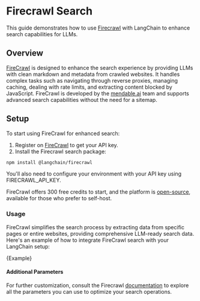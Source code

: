 # Firecrawl Search

This guide demonstrates how to use [Firecrawl](https://firecrawl.dev) with LangChain to enhance search capabilities for LLMs.

## Overview

[FireCrawl](https://firecrawl.dev) is designed to enhance the search experience by providing LLMs with clean markdown and metadata from crawled websites. It handles complex tasks such as navigating through reverse proxies, managing caching, dealing with rate limits, and extracting content blocked by JavaScript. FireCrawl is developed by the [mendable.ai](https://mendable.ai) team and supports advanced search capabilities without the need for a sitemap.

## Setup

To start using FireCrawl for enhanced search:

1. Register on [FireCrawl](https://firecrawl.dev) to get your API key.
2. Install the Firecrawl search package:


<IntegrationInstallTooltip></IntegrationInstallTooltip>

```bash npm2yarn
npm install @langchain/firecrawl
```

You'll also need to configure your environment with your API key using FIRECRAWL_API_KEY.

FireCrawl offers 300 free credits to start, and the platform is [open-source](https://github.com/mendableai/firecrawl), available for those who prefer to self-host.

### Usage
FireCrawl simplifies the search process by extracting data from specific pages or entire websites, providing comprehensive LLM-ready search data.
Here's an example of how to integrate FireCrawl search with your LangChain setup:


<CodeBlock language="typescript">{Example}</CodeBlock>

#### Additional Parameters
For further customization, consult the Firecrawl [documentation](https://docs.firecrawl.dev/) to explore all the parameters you can use to optimize your search operations.


